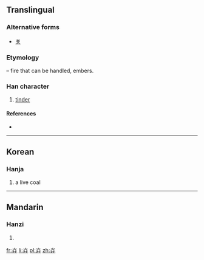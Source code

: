 {{also|关}}
==Translingual==
===Alternative forms===
* [[关]] {{qualifier|in complex characters such as [[朕]]}}

===Etymology===
{{Han compound|火|t1=fire|廾|t2=hands|ls=ic}} – fire that can be handled, embers.

===Han character===
{{Han char|rn=86|rad=火|as=03|sn=7|four=|canj=火廿 (FT)|ids=⿱[[火]][[廾]]}}

# [[tinder]]

====References====
* {{Han ref|kx=0666.110|dkj=18871|hdz=32189.080|uh=7077|ud=28791}}

----

==Korean==

===Hanja===
{{ko-hanja|hangeul=선|eumhun=|rv=seon|mr=sŏn|y=sen}}

# a live coal

----

==Mandarin==

===Hanzi===
{{cmn-hanzi|pin=[[zhuàn]] ([[zhuan4]])|wg=chuan<sup>4</sup>}}

# {{defn|lang=cmn|sort=火03}}

[[fr:灷]]
[[li:灷]]
[[pl:灷]]
[[zh:灷]]